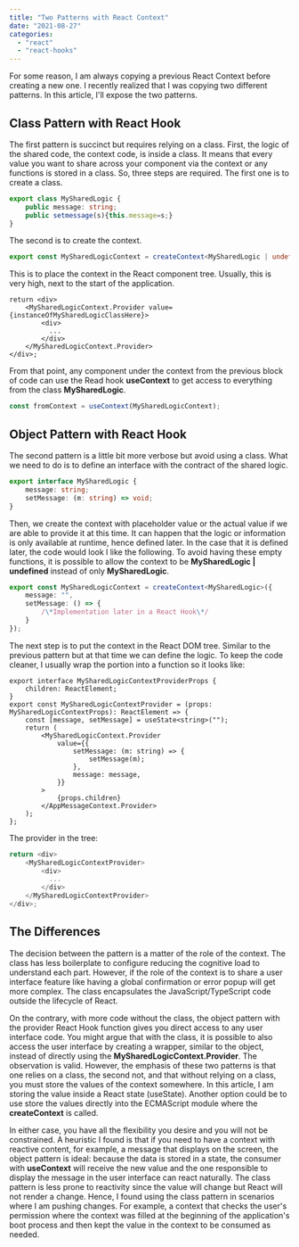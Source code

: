 ```yaml
---
title: "Two Patterns with React Context"
date: "2021-08-27"
categories: 
  - "react"
  - "react-hooks"
---
```


For some reason, I am always copying a previous React Context before creating a new one. I recently realized that I was copying two different patterns. In this article, I'll expose the two patterns.

## Class Pattern with React Hook

The first pattern is succinct but requires relying on a class. First, the logic of the shared code, the context code, is inside a class. It means that every value you want to share across your component via the context or any functions is stored in a class. So, three steps are required. The first one is to create a class.

```typescript
export class MySharedLogic {
    public message: string;
    public setmessage(s){this.message=s;}
}
``` 
The second is to create the context.

```typescript
export const MySharedLogicContext = createContext<MySharedLogic | undefined>(undefined);
```

This is to place the context in the React component tree. Usually, this is very high, next to the start of the application.

```tsx
return <div>
    <MySharedLogicContext.Provider value={instanceOfMySharedLogicClassHere}>
        <div>
          ...
        </div>
    </MySharedLogicContext.Provider>
</div>;
```

From that point, any component under the context from the previous block of code can use the Read hook **useContext** to get access to everything from the class **MySharedLogic**.

```typescript
const fromContext = useContext(MySharedLogicContext);
```

## Object Pattern with React Hook

The second pattern is a little bit more verbose but avoid using a class. What we need to do is to define an interface with the contract of the shared logic.

```typescript
export interface MySharedLogic {
    message: string;
    setMessage: (m: string) => void;
}
```

Then, we create the context with placeholder value or the actual value if we are able to provide it at this time. It can happen that the logic or information is only available at runtime, hence defined later. In the case that it is defined later, the code would look l like the following. To avoid having these empty functions, it is possible to allow the context to be **MySharedLogic | undefined** instead of only **MySharedLogic**.

```typescript
export const MySharedLogicContext = createContext<MySharedLogic>({
    message: "",
    setMessage: () => {
        /\*Implementation later in a React Hook\*/
    }
});
```

The next step is to put the context in the React DOM tree. Similar to the previous pattern but at that time we can define the logic. To keep the code cleaner, I usually wrap the portion into a function so it looks like:

```tsx
export interface MySharedLogicContextProviderProps {
    children: ReactElement;
}
export const MySharedLogicContextProvider = (props: MySharedLogicContextProps): ReactElement => {
    const [message, setMessage] = useState<string>("");
    return (
        <MySharedLogicContext.Provider
            value={{
                setMessage: (m: string) => {
                    setMessage(m);
                },
                message: message,
            }}
        >
            {props.children}
        </AppMessageContext.Provider>
    );
};
```

The provider in the tree:

```typescript
return <div>
    <MySharedLogicContextProvider>
        <div>
          ...
        </div>
    </MySharedLogicContextProvider>
</div>;
```

## The Differences

The decision between the pattern is a matter of the role of the context. The class has less boilerplate to configure reducing the cognitive load to understand each part. However, if the role of the context is to share a user interface feature like having a global confirmation or error popup will get more complex. The class encapsulates the JavaScript/TypeScript code outside the lifecycle of React.

On the contrary, with more code without the class, the object pattern with the provider React Hook function gives you direct access to any user interface code. You might argue that with the class, it is possible to also access the user interface by creating a wrapper, similar to the object, instead of directly using the **MySharedLogicContext.Provider**. The observation is valid. However, the emphasis of these two patterns is that one relies on a class, the second not, and that without relying on a class, you must store the values of the context somewhere. In this article, I am storing the value inside a React state (useState). Another option could be to use store the values directly into the ECMAScript module where the **createContext** is called.

In either case, you have all the flexibility you desire and you will not be constrained. A heuristic I found is that if you need to have a context with reactive content, for example, a message that displays on the screen, the object pattern is ideal: because the data is stored in a state, the consumer with **useContext** will receive the new value and the one responsible to display the message in the user interface can react naturally. The class pattern is less prone to reactivity since the value will change but React will not render a change. Hence, I found using the class pattern in scenarios where I am pushing changes. For example, a context that checks the user's permission where the context was filled at the beginning of the application's boot process and then kept the value in the context to be consumed as needed.
